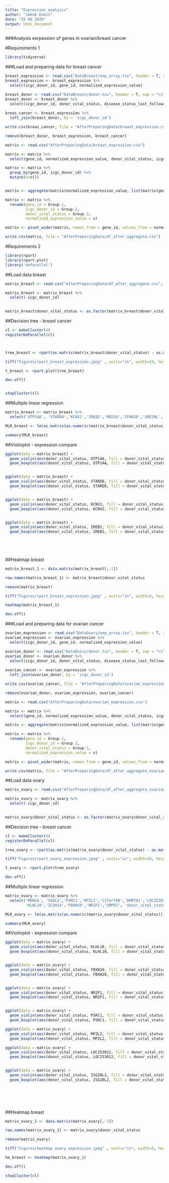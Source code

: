 ```yaml
---
title: "Expression analysis"
author: "Jakub Kubiś"
date: "25 08 2020"
output: html_document
---
```


###Analysis exrpession of genes in ovarian/breast cancer

#Requirements 1

```r
library(tidyverse)
```

###Load and preparing data for breast cancer

```r
breast_expression <- read.csv("DataBreast/exp_array.tsv", header = T, sep = "\t")
breast_expression <- breast_expression %>% 
  select(icgc_donor_id, gene_id, normalized_expression_value)

breast_donor <- read.csv("DataBreast/donor.tsv", header = T, sep = "\t")
breast_donor <- breast_donor %>% 
  select(icgc_donor_id, donor_vital_status, disease_status_last_followup, donor_age_at_diagnosis)
 
breas_cancer <- breast_expression %>% 
  left_join(breast_donor, by = 'icgc_donor_id')

write.csv(breas_cancer, file = "AfterPreparingData/breast_expression.csv")

remove(breast_donor, breast_expression, breast_cancer)

matrix <- read.csv("AfterPreparingData/breast_expression.csv")

matrix <- matrix %>% 
  select(gene_id, normalized_expression_value, donor_vital_status, icgc_donor_id)

matrix <- matrix %>% 
  group_by(gene_id, icgc_donor_id) %>% 
  mutate(n=n())


matrix <- aggregate(matrix$normalized_expression_value, list(matrix$gene_id, matrix$icgc_donor_id, matrix$donor_vital_status), FUN=median)

matrix <- matrix %>% 
  rename(gene_id = Group.1,
         icgc_donor_id = Group.2,
         donor_vital_status = Group.3,
         normalized_expression_value = x)

matrix <- pivot_wider(matrix, names_from = gene_id, values_from = normalized_expression_value , values_fill = NA)

write.csv(matrix, file = "AfterPreparingData/df_after_aggregate.csv")

```

#Requirements 2

```r

library(rpart)
library(rpart.plot)
library('doParallel')

```

##Load data breast


```r


matrix_breast <- read.csv("AfterPreparingData/df_after_aggregate.csv", row.names = 1)

matrix_breast <- matrix_breast %>% 
  select(-icgc_donor_id) 
 

matrix_breast$donor_vital_status <- as.factor(matrix_breast$donor_vital_status)


```



##Decision tree - breast cancer 

```r
cl <- makeCluster(4) 
registerDoParallel(cl)



tree_breast <- rpart(as.matrix(matrix_breast$donor_vital_status) ~ as.matrix(matrix_breast[, colnames(matrix_breast) != "donor_vital_status"]))

tiff("Figures/rpart_breast_expression.jpeg" , units="in", width=10, height=5, res=300)

t_breast <- rpart.plot(tree_breast)

dev.off()


stopCluster(cl)
```

##Multiple linear regression

```r

matrix_breast <- matrix_breast %>% 
  select('UTP14A', 'STARD8','KCNV2','IREB2','MED18','IFNA10','UBE2NL', 'donor_vital_status') 

MLR_breast <- lm(as.matrix(as.numeric(matrix_breast$donor_vital_status)) ~ as.matrix(matrix_breast[, colnames(matrix_breast) != "donor_vital_status"]))

summary(MLR_breast)

```

##Violinplot - expression compare

```r

ggplot(data = matrix_breast) +
  geom_violin(aes(donor_vital_status, UTP14A, fill = donor_vital_status))+
  geom_boxplot(aes(donor_vital_status, UTP14A, fill = donor_vital_status), width=0.1)


ggplot(data = matrix_breast) +
  geom_violin(aes(donor_vital_status, STARD8, fill = donor_vital_status))+
  geom_boxplot(aes(donor_vital_status, STARD8, fill = donor_vital_status), width=0.1)


ggplot(data = matrix_breast) +
  geom_violin(aes(donor_vital_status, KCNV2, fill = donor_vital_status))+
  geom_boxplot(aes(donor_vital_status, KCNV2, fill = donor_vital_status), width=0.1)


ggplot(data = matrix_breast) +
  geom_violin(aes(donor_vital_status, IREB2, fill = donor_vital_status))+
  geom_boxplot(aes(donor_vital_status, IREB2, fill = donor_vital_status), width=0.1)


  
  
```



##Heatmap breast

```r

matrix_breast_1 <- data.matrix(matrix_breast[,-1])

row.names(matrix_breast_1) <- matrix_breast$donor_vital_status

remove(matrix_breast)

tiff("Figures/rpart_breast_expression.jpeg" , units="in", width=5, height=5, res=300)

heatmap(matrix_breast_1)

dev.off()

```


###Load and preparing data for ovarian cancer

```r
ovarian_expression <- read.csv("DataOvary/exp_array.tsv", header = T, sep = "\t")
ovarian_expression <- ovarian_expression %>% 
  select(icgc_donor_id, gene_id, normalized_expression_value)

ovarian_donor <- read.csv("DataOvary/donor.tsv", header = T, sep = "\t")
ovarian_donor <- ovarian_donor %>% 
  select(icgc_donor_id, donor_vital_status, disease_status_last_followup, donor_age_at_diagnosis)
 
ovarian_cancer <- ovarian_expression %>% 
  left_join(ovarian_donor, by = 'icgc_donor_id')

write.csv(ovarian_cancer, file = "AfterPreparingData/ovarian_expression.csv")

remove(ovarian_donor, ovarian_expression, ovarian_cancer)

matrix <- read.csv("AfterPreparingData/ovarian_expression.csv")

matrix <- matrix %>% 
  select(gene_id, normalized_expression_value, donor_vital_status, icgc_donor_id)

matrix <- aggregate(matrix$normalized_expression_value, list(matrix$gene_id, matrix$icgc_donor_id, matrix$donor_vital_status), FUN=median)

matrix <- matrix %>% 
  rename(gene_id = Group.1,
         icgc_donor_id = Group.2,
         donor_vital_status = Group.3,
         normalized_expression_value = x)

matrix <- pivot_wider(matrix, names_from = gene_id, values_from = normalized_expression_value)

write.csv(matrix, file = "AfterPreparingData/df_after_aggregate_ovarian.csv")


```


##Load data ovary

```r


matrix_ovary <- read.csv("AfterPreparingData/df_after_aggregate_ovarian.csv", row.names = 1)

matrix_ovary <- matrix_ovary %>% 
  select(-icgc_donor_id) 
 

matrix_ovary$donor_vital_status <- as.factor(matrix_ovary$donor_vital_status)


```



##Decision tree - breast cancer 

```r

cl <- makeCluster(4) 
registerDoParallel(cl)

tree_ovary <- rpart(as.matrix(matrix_ovary$donor_vital_status) ~ as.matrix(matrix_ovary[, colnames(matrix_ovary) != "donor_vital_status"]))

tiff("Figures/rpart_ovary_expression.jpeg" , units="in", width=10, height=5, res=300)

t_ovary <- rpart.plot(tree_ovary)

dev.off()

```


##Multiple linear regression

```r

matrix_ovary <- matrix_ovary %>% 
  select('MON1A', 'SGOL2','PSRC1','MPZL2','C17orf89','DMRTA1','LOC253012','SRF', 'ACTR6','GJB1','ISG20L2','ASB16','VCAM1','IL5','CACNB1','NSF','ZNF780A',
         'KLHL10','ZC3H14','FBXW10','NR2F1','SMPD3', 'donor_vital_status') 

MLR_ovary <- lm(as.matrix(as.numeric(matrix_ovary$donor_vital_status)) ~ as.matrix(matrix_ovary[, colnames(matrix_ovary) != "donor_vital_status"]))

summary(MLR_ovary)

```


##Violinplot - expression compare

```r

ggplot(data = matrix_ovary) +
  geom_violin(aes(donor_vital_status, KLHL10, fill = donor_vital_status))+
  geom_boxplot(aes(donor_vital_status, KLHL10, fill = donor_vital_status), width=0.1)


ggplot(data = matrix_ovary) +
  geom_violin(aes(donor_vital_status, FBXW10, fill = donor_vital_status))+
  geom_boxplot(aes(donor_vital_status, FBXW10, fill = donor_vital_status), width=0.1)


ggplot(data = matrix_ovary) +
  geom_violin(aes(donor_vital_status, NR2F1, fill = donor_vital_status))+
  geom_boxplot(aes(donor_vital_status, NR2F1, fill = donor_vital_status), width=0.1)


ggplot(data = matrix_ovary) +
  geom_violin(aes(donor_vital_status, PSRC1, fill = donor_vital_status))+
  geom_boxplot(aes(donor_vital_status, PSRC1, fill = donor_vital_status), width=0.1)

ggplot(data = matrix_ovary) +
  geom_violin(aes(donor_vital_status, MPZL2, fill = donor_vital_status))+
  geom_boxplot(aes(donor_vital_status, MPZL2, fill = donor_vital_status), width=0.1)

ggplot(data = matrix_ovary) +
  geom_violin(aes(donor_vital_status, LOC253012, fill = donor_vital_status))+
  geom_boxplot(aes(donor_vital_status, LOC253012, fill = donor_vital_status), width=0.1)


ggplot(data = matrix_ovary) +
  geom_violin(aes(donor_vital_status, ISG20L2, fill = donor_vital_status))+
  geom_boxplot(aes(donor_vital_status, ISG20L2, fill = donor_vital_status), width=0.1)



  
  
```

##Heatmap breast

```r

matrix_ovary_1 <- data.matrix(matrix_ovary[,-1])

row.names(matrix_ovary_1) <- matrix_ovary$donor_vital_status

remove(matrix_ovary)

tiff("Figures/heatmap_ovary_expression.jpeg" , units="in", width=5, height=5, res=300)

hm_breast <- heatmap(matrix_ovary_1)

dev.off()

stopCluster(cl)
```